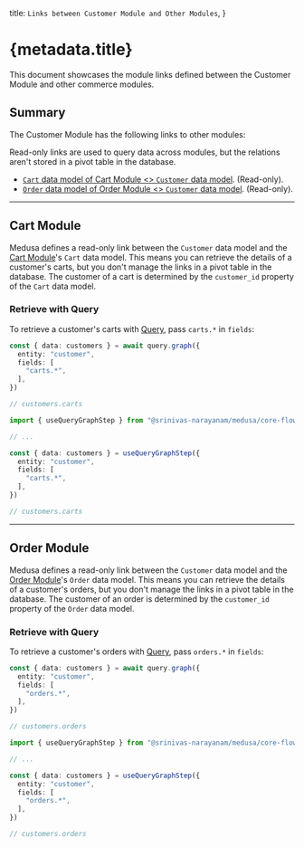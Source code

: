 
  title: `Links between Customer Module and Other Modules`,
}

# {metadata.title}

This document showcases the module links defined between the Customer Module and other commerce modules.

## Summary

The Customer Module has the following links to other modules:

<Note title="Tip">

Read-only links are used to query data across modules, but the relations aren't stored in a pivot table in the database.

</Note>

- [`Cart` data model of Cart Module \<\> `Customer` data model](#cart-module). (Read-only).
- [`Order` data model of Order Module \<\> `Customer` data model](#order-module). (Read-only).

---

## Cart Module

Medusa defines a read-only link between the `Customer` data model and the [Cart Module](../../cart/page.mdx)'s `Cart` data model. This means you can retrieve the details of a customer's carts, but you don't manage the links in a pivot table in the database. The customer of a cart is determined by the `customer_id` property of the `Cart` data model.

### Retrieve with Query

To retrieve a customer's carts with [Query](!docs!/learn/fundamentals/module-links/query), pass `carts.*` in `fields`:

<CodeTabs group="relation-query">
  <CodeTab label="query.graph" value="method">

```ts
const { data: customers } = await query.graph({
  entity: "customer",
  fields: [
    "carts.*",
  ],
})

// customers.carts
```

  </CodeTab>
  <CodeTab label="useQueryGraphStep" value="step">

```ts
import { useQueryGraphStep } from "@srinivas-narayanam/medusa/core-flows"

// ...

const { data: customers } = useQueryGraphStep({
  entity: "customer",
  fields: [
    "carts.*",
  ],
})

// customers.carts
```

  </CodeTab>
</CodeTabs>

---

## Order Module

Medusa defines a read-only link between the `Customer` data model and the [Order Module](../../order/page.mdx)'s `Order` data model. This means you can retrieve the details of a customer's orders, but you don't manage the links in a pivot table in the database. The customer of an order is determined by the `customer_id` property of the `Order` data model.

### Retrieve with Query

To retrieve a customer's orders with [Query](!docs!/learn/fundamentals/module-links/query), pass `orders.*` in `fields`:

<CodeTabs group="relation-query">
  <CodeTab label="query.graph" value="method">

```ts
const { data: customers } = await query.graph({
  entity: "customer",
  fields: [
    "orders.*",
  ],
})

// customers.orders
```

  </CodeTab>
  <CodeTab label="useQueryGraphStep" value="step">

```ts
import { useQueryGraphStep } from "@srinivas-narayanam/medusa/core-flows"

// ...

const { data: customers } = useQueryGraphStep({
  entity: "customer",
  fields: [
    "orders.*",
  ],
})

// customers.orders
```

  </CodeTab>
</CodeTabs>